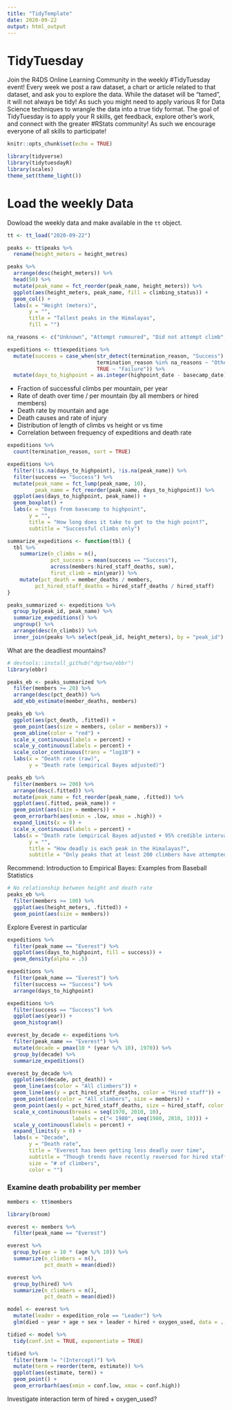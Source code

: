 ```yaml
---
title: "TidyTemplate"
date: 2020-09-22
output: html_output
---
```


# TidyTuesday

Join the R4DS Online Learning Community in the weekly #TidyTuesday event!
Every week we post a raw dataset, a chart or article related to that dataset, and ask you to explore the data.
While the dataset will be “tamed”, it will not always be tidy! As such you might need to apply various R for Data Science techniques to wrangle the data into a true tidy format.
The goal of TidyTuesday is to apply your R skills, get feedback, explore other’s work, and connect with the greater #RStats community!
As such we encourage everyone of all skills to participate!

```r
knitr::opts_chunk$set(echo = TRUE)

library(tidyverse)
library(tidytuesdayR)
library(scales)
theme_set(theme_light())
```

# Load the weekly Data

Dowload the weekly data and make available in the `tt` object.

```r
tt <- tt_load("2020-09-22")

peaks <- tt$peaks %>%
  rename(height_meters = height_metres)

peaks %>%
  arrange(desc(height_meters)) %>%
  head(50) %>%
  mutate(peak_name = fct_reorder(peak_name, height_meters)) %>%
  ggplot(aes(height_meters, peak_name, fill = climbing_status)) +
  geom_col() +
  labs(x = "Height (meters)",
       y = "",
       title = "Tallest peaks in the Himalayas",
       fill = "")

na_reasons <- c("Unknown", "Attempt rumoured", "Did not attempt climb", "Did not reach base camp")

expeditions <- tt$expeditions %>%
  mutate(success = case_when(str_detect(termination_reason, "Success") ~ "Success",
                             termination_reason %in% na_reasons ~ "Other",
                             TRUE ~ "Failure")) %>%
  mutate(days_to_highpoint = as.integer(highpoint_date - basecamp_date))
```

* Fraction of successful climbs per mountain, per year
* Rate of death over time / per mountain (by all members or hired members)
* Death rate by mountain and age
* Death causes and rate of injury
* Distribution of length of climbs vs height or vs time
* Correlation between frequency of expeditions and death rate

```r
expeditions %>%
  count(termination_reason, sort = TRUE)

expeditions %>%
  filter(!is.na(days_to_highpoint), !is.na(peak_name)) %>%
  filter(success == "Success") %>%
  mutate(peak_name = fct_lump(peak_name, 10),
         peak_name = fct_reorder(peak_name, days_to_highpoint)) %>%
  ggplot(aes(days_to_highpoint, peak_name)) +
  geom_boxplot() +
  labs(x = "Days from basecamp to highpoint",
       y = "",
       title = "How long does it take to get to the high point?",
       subtitle = "Successful climbs only")
```


```r
summarize_expeditions <- function(tbl) {
  tbl %>%
    summarize(n_climbs = n(),
              pct_success = mean(success == "Success"),
              across(members:hired_staff_deaths, sum),
              first_climb = min(year)) %>%
    mutate(pct_death = member_deaths / members,
         pct_hired_staff_deaths = hired_staff_deaths / hired_staff)
}

peaks_summarized <- expeditions %>%
  group_by(peak_id, peak_name) %>%
  summarize_expeditions() %>%
  ungroup() %>%
  arrange(desc(n_climbs)) %>%
  inner_join(peaks %>% select(peak_id, height_meters), by = "peak_id")
```

What are the deadliest mountains?

```r
# devtools::install_github("dgrtwo/ebbr")
library(ebbr)

peaks_eb <- peaks_summarized %>%
  filter(members >= 20) %>%
  arrange(desc(pct_death)) %>%
  add_ebb_estimate(member_deaths, members)

peaks_eb %>%
  ggplot(aes(pct_death, .fitted)) +
  geom_point(aes(size = members, color = members)) +
  geom_abline(color = "red") +
  scale_x_continuous(labels = percent) +
  scale_y_continuous(labels = percent) +
  scale_color_continuous(trans = "log10") +
  labs(x = "Death rate (raw)",
       y = "Death rate (empirical Bayes adjusted)")

peaks_eb %>%
  filter(members >= 200) %>%
  arrange(desc(.fitted)) %>%
  mutate(peak_name = fct_reorder(peak_name, .fitted)) %>%
  ggplot(aes(.fitted, peak_name)) +
  geom_point(aes(size = members)) +
  geom_errorbarh(aes(xmin = .low, xmax = .high)) +
  expand_limits(x = 0) +
  scale_x_continuous(labels = percent) +
  labs(x = "Death rate (empirical Bayes adjusted + 95% credible interval)",
       y = "",
       title = "How deadly is each peak in the Himalayas?",
       subtitle = "Only peaks that at least 200 climbers have attempted")
```

Recommend: Introduction to Empirical Bayes: Examples from Baseball Statistics

```r
# No relationship between height and death rate
peaks_eb %>%
  filter(members >= 100) %>%
  ggplot(aes(height_meters, .fitted)) +
  geom_point(aes(size = members))
```

Explore Everest in particular

```r
expeditions %>%
  filter(peak_name == "Everest") %>%
  ggplot(aes(days_to_highpoint, fill = success)) +
  geom_density(alpha = .5)

expeditions %>%
  filter(peak_name == "Everest") %>%
  filter(success == "Success") %>%
  arrange(days_to_highpoint)

expeditions %>%
  filter(success == "Success") %>%
  ggplot(aes(year)) +
  geom_histogram()

everest_by_decade <- expeditions %>%
  filter(peak_name == "Everest") %>%
  mutate(decade = pmax(10 * (year %/% 10), 1970)) %>%
  group_by(decade) %>%
  summarize_expeditions()

everest_by_decade %>%
  ggplot(aes(decade, pct_death)) +
  geom_line(aes(color = "All climbers")) +
  geom_line(aes(y = pct_hired_staff_deaths, color = "Hired staff")) +
  geom_point(aes(color = "All climbers", size = members)) +
  geom_point(aes(y = pct_hired_staff_deaths, size = hired_staff, color = "Hired staff")) +
  scale_x_continuous(breaks = seq(1970, 2010, 10),
                     labels = c("< 1980", seq(1980, 2010, 10))) +
  scale_y_continuous(labels = percent) +
  expand_limits(y = 0) +
  labs(x = "Decade",
       y = "Death rate",
       title = "Everest has been getting less deadly over time",
       subtitle = "Though trends have recently reversed for hired staff",
       size = "# of climbers",
       color = "")
```

### Examine death probability per member

```r
members <- tt$members

library(broom)

everest <- members %>%
  filter(peak_name == "Everest")

everest %>%
  group_by(age = 10 * (age %/% 10)) %>%
  summarize(n_climbers = n(),
            pct_death = mean(died))

everest %>%
  group_by(hired) %>%
  summarize(n_climbers = n(),
            pct_death = mean(died))

model <- everest %>%
  mutate(leader = expedition_role == "Leader") %>%
  glm(died ~ year + age + sex + leader + hired + oxygen_used, data = ., family = "binomial")

tidied <- model %>%
  tidy(conf.int = TRUE, exponentiate = TRUE)

tidied %>%
  filter(term != "(Intercept)") %>%
  mutate(term = reorder(term, estimate)) %>%
  ggplot(aes(estimate, term)) +
  geom_point() +
  geom_errorbarh(aes(xmin = conf.low, xmax = conf.high))
```

Investigate interaction term of hired + oxygen_used?

